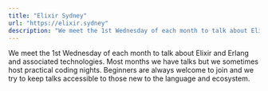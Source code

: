 ```yaml
---
title: "Elixir Sydney"
url: "https://elixir.sydney"
description: "We meet the 1st Wednesday of each month to talk about Elixir and Erlang and associated technologies."
---
```


We meet the 1st Wednesday of each month to talk about Elixir and
Erlang and associated technologies. Most months we have talks but we
sometimes host practical coding nights. Beginners are always welcome
to join and we try to keep talks accessible to those new to the
language and ecosystem.
